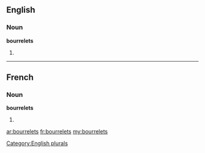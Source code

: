 ==English==

===Noun===
'''bourrelets'''

# {{plural of|[[bourrelet]]}}

[[Category:English plurals]]

----

==French==

===Noun===
'''bourrelets''' {{m}}

# {{plural of|[[bourrelet]]|lang=fr}}

[[ar:bourrelets]]
[[fr:bourrelets]]
[[my:bourrelets]]